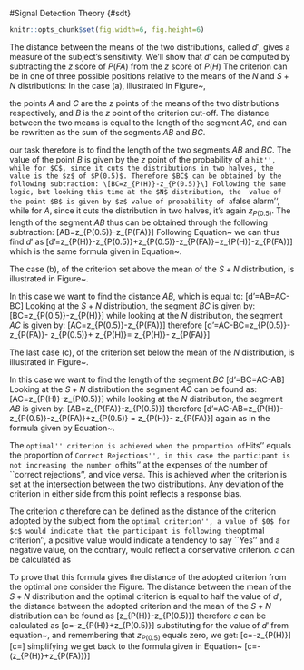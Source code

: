 
#Signal Detection Theory {#sdt}

```r
knitr::opts_chunk$set(fig.width=6, fig.height=6)
```

\begin{figure}[!htbp]
 \caption{}
  \centering
    \includegraphics[scale=.65]{images/sdt1}
\label{fig:sdt1}
\end{figure}

The distance between the means of the two distributions, called $d'$, gives a measure of the subject's sensitivity. We'll show that $d'$  can be computed by subtracting the $z$ score of $P(FA)$ from the $z$ score of $P(H)$
\begin{equation}
  \label{eq:dprime}
  d'=z_{P(H)}-z_{P(FA)}
\end{equation}
The criterion can be in one of three possible positions relative to the means of the $N$ and $S+N$ distributions:
\begin{itemize}
\item[a)] Between the means of the two distributions
\item[b)] At the right of the $S+N$ distribution (strict criterion)
\item[c)] At the left of the $N$ distribution (relaxed criterion)
\end{itemize}
In the case (a), illustrated in Figure~\ref{fig:sdt_case1},
\begin{figure}[!htbp]
 \caption{Calculating $d'$ case (a) criterion between the means of the two distributions}
  \centering
    \includegraphics[scale=.65]{images/sdt_case1}
\label{fig:sdt_case1}
\end{figure}
 the points $A$ and $C$ are the $z$ points of the means of the two distributions respectively, and $B$ is the $z$ point of the criterion cut-off. The distance between the two means is equal to the length of the segment $AC$, and can be rewritten as the sum of the segments $AB$ and $BC$.
 \begin{equation}
   \label{eq:dprime_case1}
   d'=AC=AB+BC
 \end{equation}

our task therefore is to find the length of the two segments $AB$ and $BC$. The value of the point $B$ is given by the $z$ point of the probability of a ``hit'', while for $C$, since it cuts the distributions in two halves, the value is the $z$ of $P(0.5)$. Therefore $BC$ can be obtained by the following subtraction:
\[BC=z_{P(H)}-z_{P(0.5)}\]
Following the same logic, but looking this time at the $N$ distribution, the  value of the point $B$ is given by $z$ value of probability of a ``false alarm'', while for $A$, since it cuts the distribution in two halves, it's again $z_{P(0.5)}$. The length of the segment $AB$ thus can be obtained through the following subtraction:
\[AB=z_{P(0.5)}-z_{P(FA)}\]
Following Equation~\ref{eq:dprime_case1} we can thus find $d'$ as 
\[d'=z_{P(H)}-z_{P(0.5)}+z_{P(0.5)}-z_{P(FA)}=z_{P(H)}-z_{P(FA)}\]
which is the same formula given in Equation~\ref{eq:dprime}.

The case (b), of the criterion set above the mean of the $S+N$ distribution, is illustrated in Figure~\ref{fig:sdt_case1}.
\begin{figure}[!htbp]
 \caption{Calculating $d'$ case (b) criterion above the mean of the $S+N$ distribution}
  \centering
    \includegraphics[scale=.65]{images/sdt_case2}
\label{fig:sdt_case2}
\end{figure}
In this case we want to find the distance $AB$, which is equal to:
\[d'=AB=AC-BC\]
Looking at the $S+N$ distribution, the segment $BC$ is given by:
\[BC=z_{P(0.5)}-z_{P(H)}\]
while looking at the $N$ distribution, the segment $AC$ is given by:
\[AC=z_{P(0.5)}-z_{P(FA)}\]
therefore
\[d'=AC-BC=z_{P(0.5)}-z_{P(FA)}- z_{P(0.5)}+ z_{P(H)}= z_{P(H)}- z_{P(FA)}\]

The last case (c), of the criterion set below the mean of the $N$ distribution, is illustrated in Figure~\ref{fig:sdt_case3}.
\begin{figure}[!htbp]
 \caption{Calculating $d'$ case (c) criterion below the mean of the $N$ distribution}
  \centering
    \includegraphics[scale=.65]{images/sdt_case3}
\label{fig:sdt_case3}
\end{figure}
In this case we want to find the length of the segment $BC$
\[d'=BC=AC-AB\]
Looking at the $S+N$ distribution the segment $AC$ can be found as:
\[AC=z_{P(H)}-z_{P(0.5)}\]
while looking at the $N$ distribution, the segment $AB$ is given by:
\[AB=z_{P(FA)}-z_{P(0.5)}\]
therefore
\[d'=AC-AB=z_{P(H)}-z_{P(0.5)}-z_{P(FA)}+z_{P(0.5)} = z_{P(H)}- z_{P(FA)}\]
again as in the formula given by Equation~\ref{eq:dprime}.


\subsection{Calculating $c$}
\label{sec:sdt_c}

The ``optimal'' criterion is achieved when the proportion of ``Hits'' equals the proportion of ``Correct Rejections'', in this case the participant is not increasing the number of ``hits'' at the expenses of the number of ``correct rejections'', and vice versa. This is achieved when the criterion is set at the intersection between the two distributions. Any deviation of the criterion in either side from this point reflects a response bias.

The criterion $c$ therefore can be defined as the distance of the criterion adopted by the subject from the ``optimal criterion'', a value of $0$ for $c$ would indicate that the participant is following the ``optimal criterion'', a positive value would indicate a tendency to say ``Yes'' and a negative value, on the contrary, would reflect a conservative criterion. $c$ can be calculated as
\begin{equation}
  \label{eq:sdt_c}
  c=-\frac{1}{2}(z_{P(H)}+z_{P(FA)})
\end{equation}

To prove that this formula gives the distance of the adopted criterion from the optimal one consider the Figure. The distance between the mean of the $S+N$ distribution and the optimal criterion is equal to half the value of $d'$, the distance between the adopted criterion and the mean of the $S+N$ distribution can be found as 
\[z_{P(H)}-z_{P(0.5)}\]
therefore $c$ can be calculated as
\[c=\frac{d'}{2}-z_{P(H)}+z_{P(0.5)}\]
substituting for the value of $d'$ from equation~\ref{eq:dprime}, and remembering that $z_{P(0.5)}$ equals zero, we get:
\[c=\frac{z_{P(H)}-z_{P(FA)}}{2}-z_{P(H)}\]
\[c=\frac{z_{P(H)}-z_{P(FA)}-2z_{P(H)}}{2}\]
simplifying we get back to the formula given in Equation~\ref{eq:sdt_c}
\[c=-\frac{1}{2}(z_{P(H)}+z_{P(FA)})\]

